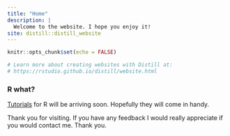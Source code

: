 ```yaml
---
title: "Home"
description: |
  Welcome to the website. I hope you enjoy it!
site: distill::distill_website
---
```


```r
knitr::opts_chunk$set(echo = FALSE)

# Learn more about creating websites with Distill at:
# https://rstudio.github.io/distill/website.html

```


### R what? 

[Tutorials](tutorials.html) for R will be arriving soon. Hopefully they will come in handy. 


Thank you for visiting. If you have any feedback I would really appreciate if you would contact me. Thank you. 



